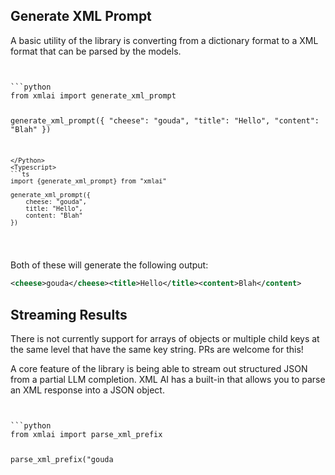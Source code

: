 
## Generate XML Prompt

A basic utility of the library is converting from a dictionary format to a XML format that can be parsed by the models.

<Code>
<Python>
```python
from xmlai import generate_xml_prompt

generate_xml_prompt({
    "cheese": "gouda",
    "title": "Hello",
    "content": "Blah"
})
```
</Python>
<Typescript>
```ts
import {generate_xml_prompt} from "xmlai"

generate_xml_prompt({
    cheese: "gouda",
    title: "Hello",
    content: "Blah"
})
```
</Typescript>
</Code>

Both of these will generate the following output:
```xml
<cheese>gouda</cheese><title>Hello</title><content>Blah</content>
```

## Streaming Results

<Callout type="warning">
    There is not currently support for arrays of objects or multiple child keys at the same level that have the same key string. PRs are welcome for this!
</Callout>

A core feature of the library is being able to stream out structured JSON from a partial LLM completion. XML AI has a built-in that allows you to parse an XML response into a JSON object.

<Code>
<Python>
```python
from xmlai import parse_xml_prefix

parse_xml_prefix("<foo><cheese>gouda</cheese><title>Hel")
```
</Python>
<Typescript>
```ts
import {parseXmlPrefix} from "xmlai"

parse_xml_prefix("<foo><cheese>gouda</cheese><title>Hel")
```
</Typescript>
</Code>

This results in the following parsed JSON:
```json
{
    "foo": {
        "cheese": "gouda",
        "title": "Hel"
    }
}
```

This form of streaming is useful when populating values in different parts of a user interface dynamically.